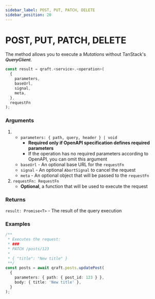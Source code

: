 ```yaml
---
sidebar_label: POST, PUT, PATCH, DELETE
sidebar_position: 20
---
```



# POST, PUT, PATCH, DELETE

The method allows you to execute a _Mutations_ without TanStack's ~~_QueryClient_~~.

```ts
const result = qraft.<service>.<operation>(
  {
    parameters,
    baseUrl,
    signal,
    meta,
  },
  requestFn
);
```

### Arguments

1. - `parameters: { path, query, header } | void`
     - **Required only if OpenAPI specification defines required parameters**
     - If the operation has no required parameters according to OpenAPI, you can omit this argument
   - `baseUrl` - An optional base URL for the `requestFn`
   - `signal` - An optional `AbortSignal` to cancel the request
   - `meta` - An optional object that will be passed to the `requestFn`
2. `requestFn: RequestFn`
   - **Optional**, a function that will be used to execute the request

### Returns

`result: Promise<T>` - The result of the query execution

### Examples

```ts
/**
 * Executes the request:
 * ###
 * PATCH /posts/123
 *
 * { "title": "New title" }
 **/
const posts = await qraft.posts.updatePost(
  {
    parameters: { path: { post_id: 123 } },
    body: { title: 'New title' },
  }
);
```
